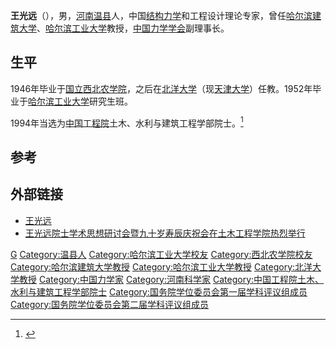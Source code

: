 {{Otheruses|other=名为王光远的其他人物|王光远}}

'''王光远'''（{{bd|1924年|3月25日}}），男，[[河南|河南]][[温县|温县]]人，中国[[结构力学|结构力学]]和工程设计理论专家，曾任[[哈尔滨建筑大学|哈尔滨建筑大学]]、[[哈尔滨工业大学|哈尔滨工业大学]]教授，[[中国力学学会|中国力学学会]]副理事长。

== 生平 ==
1946年毕业于[[国立西北农学院|国立西北农学院]]，之后在[[北洋大学|北洋大学]]（现[[天津大学|天津大学]]）任教。1952年毕业于[[哈尔滨工业大学|哈尔滨工业大学]]研究生班。

1994年当选为[[中国工程院|中国工程院]]土木、水利与建筑工程学部院士。<ref>{{cite web| url=http://www.cstam.org.cn/templates/lxxh_1/index.aspx?contentid=6624&nodeid=323&page=ContentPage| language=| title=王光远院士| publisher=中国力学学会| date=2007-01-18| accessdate=| archive-date=2016-09-16| archive-url=https://web.archive.org/web/20160916020628/http://www.cstam.org.cn/templates/lxxh_1/index.aspx?contentid=6624&nodeid=323&page=ContentPage| dead-url=yes}}</ref>

== 参考 ==
{{Reflist}}

== 外部链接 ==
* [http://www.cae.cn/cae/jsp/jump.jsp?oid=20111231115320515180861 王光远] {{Wayback|url=http://www.cae.cn/cae/jsp/jump.jsp?oid=20111231115320515180861 |date=20160916035424 }}
* [https://web.archive.org/web/20170305003420/http://civil.hit.edu.cn/show.php?id=3448 王光远院士学术思想研讨会暨九十岁寿辰庆祝会在土木工程学院热烈举行]

{{中国工程院土木、水利与建筑工程学部院士}}
{{国务院学位委员会第一届学科评议组/理学}}
{{国务院学位委员会第二届学科评议组/工学}}

{{Authority control}}
{{DEFAULTSORT:W王}}
[[Category:王姓|G]]
[[Category:温县人|Category:温县人]]
[[Category:哈尔滨工业大学校友|Category:哈尔滨工业大学校友]]
[[Category:西北农学院校友|Category:西北农学院校友]]
[[Category:哈尔滨建筑大学教授|Category:哈尔滨建筑大学教授]]
[[Category:哈尔滨工业大学教授|Category:哈尔滨工业大学教授]]
[[Category:北洋大学教授|Category:北洋大学教授]]
[[Category:中国力学家|Category:中国力学家]]
[[Category:河南科学家|Category:河南科学家]]
[[Category:中国工程院土木、水利与建筑工程学部院士|Category:中国工程院土木、水利与建筑工程学部院士]]
[[Category:国务院学位委员会第一届学科评议组成员|Category:国务院学位委员会第一届学科评议组成员]]
[[Category:国务院学位委员会第二届学科评议组成员|Category:国务院学位委员会第二届学科评议组成员]]